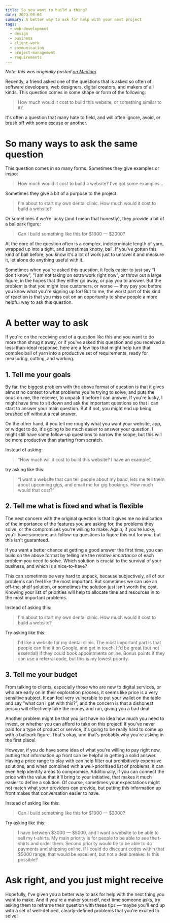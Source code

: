 ```yaml
---
title: So you want to build a thing?
date: 2023-08-03
summary: A better way to ask for help with your next project
tags:
  - web-development
  - design
  - business
  - client-work
  - communication
  - project-management
  - requirements
---
```


*Note: this was originally posted [on Medium](https://medium.com/everestengineering/so-you-want-to-build-a-thing-c4938a7d7fa8).*

Recently, a friend asked one of the questions that is asked so often of software developers, web designers, digital creators, and makers of all kinds. This question comes in some shape or form of the following:

> How much would it cost to build this website, or something similar to it?

It's often a question that many hate to field, and will often ignore, avoid, or brush off with some excuse or another.

# So many ways to ask the same question

This question comes in so many forms. Sometimes they give examples or inspo:

> How much would it cost to build a website? I've got some examples…

Sometimes they give a bit of a purpose to the project:

> I'm about to start my own dental clinic. How much would it cost to build a website?

Or sometimes if we're lucky (and I mean that honestly), they provide a bit of a ballpark figure:

> Can I build something like this for $1000 — $2000?

At the core of the question often is a complex, indeterminate length of yarn, wrapped up into a tight, and sometimes knotty, ball. If you've gotten this kind of ball before, you know it's a lot of work just to unravel it and measure it, let alone do anything useful with it.

Sometimes when you're asked this question, it feels easier to just say “I don't know”, “I am not taking on extra work right now”, or throw out a large figure, in the hopes that they either go away, or pay you to answer. But the problem is that you might lose customers, or worse — they pay you before you know what you're signing up for! But to me, the worst part of this kind of reaction is that you miss out on an opportunity to show people a more helpful way to ask this question.

# A better way to ask

If you're on the receiving end of a question like this and you want to do more than shrug it away, or if you've asked this question and you received a less-than-ideal response, here are a few tips that might help turn that complex ball of yarn into a productive set of requirements, ready for measuring, cutting, and working.

## 1. Tell me your goals

By far, the biggest problem with the above format of question is that it gives almost no context to what problems you're trying to solve, and puts the onus on me, the receiver, to unpack it before I can answer. If you're lucky, I might have time to sit down and ask the important questions so that I can start to answer your main question. But if not, you might end up being brushed off without a real answer.

On the other hand, if you tell me roughly what you want your website, app, or widget to do, it's going to be much easier to answer your question. I might still have some follow-up questions to narrow the scope, but this will be more productive than starting from scratch.

Instead of asking:

> “How much will it cost to build this website? I have an example”,

try asking like this:

> “I want a website that can tell people about my band, lets me tell them about upcoming gigs, and email me for gig bookings. How much would that cost?”

## 2. Tell me what is fixed and what is flexible

The next concern with the original question is that it gives me no indication of the importance of the features you are asking for, the problems they solve, or the compromises you're willing to make. Again, if you're lucky, you'll have someone ask follow-up questions to figure this out for you, but this isn't guaranteed.

If you want a better chance at getting a good answer the first time, you can build on the above format by telling me the _relative importance_ of each problem you need to solve. Which solution is crucial to the survival of your business, and which is a nice-to-have?

This can sometimes be very hard to unpack, because subjectively, all of our problems can feel like the most important. But sometimes we can use an off-the-shelf solution, or sometimes the solution just isn't worth the cost. Knowing your list of priorities will help to allocate time and resources in to the most important problems.

Instead of asking this:

> I'm about to start my own dental clinic. How much would it cost to build a website?

Try asking like this:

> I'd like a website for my dental clinic. The most important part is that people can find it on Google, and get in touch. It'd be great (but not essential) if they could book appointments online. Bonus points if they can use a referral code, but this is my lowest priority.

## 3. Tell me your budget

From talking to clients, especially those who are new to digital services, or who are early on in their exploration process, it seems like price is a very sensitive subject. It can feel very vulnerable to put your wallet on the table and say “what can I get with this?”, and the concern is that a dishonest person will effectively take the money and run, giving you a bad deal.

Another problem might be that you just have no idea how much you need to invest, or whether you can afford to take on this project! If you've never paid for a type of product or service, it's going to be really hard to come up with a ballpark figure. That's okay, and that's probably why you're asking in the first place!

However, if you do have some idea of what you're willing to pay right now, putting that information up front can be helpful in getting a solid answer. Having a price range to play with can help filter out prohibitively expensive solutions, and when combined with a well-prioritised list of problems, it can even help identify areas to compromise. Additionally, if you can connect the price with the value that it'll bring to your initiative, that makes it much easier to define a solution. Of course, sometimes your expectations might not match what your providers can provide, but putting this information up front makes that conversation easier to have.

Instead of asking like this:

> Can I build something like this for $1000 — $2000?

Try asking like this:

> I have between $3000 — $5000, and I want a website to be able to sell my t-shirts. My main priority is for people to be able to see the t-shirts and order them. Second priority would be to be able to do payments and shipping online. If I could do discount codes within that $5000 range, that would be excellent, but not a deal breaker. Is this possible?

# Ask right, and you just might receive

Hopefully, I've given you a better way to ask for help with the next thing you want to make. And if you're a maker yourself, next time someone asks, try asking them to reframe their question with these tips — maybe you'll end up with a set of well-defined, clearly-defined problems that you're excited to solve!